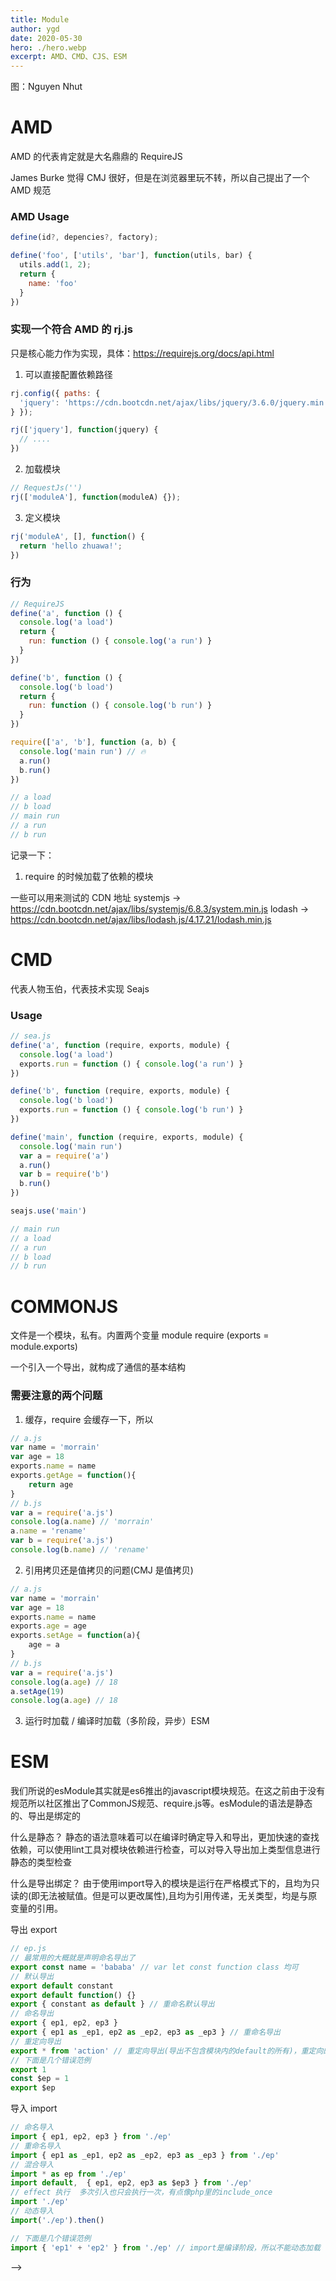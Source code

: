 ```yaml
---
title: Module
author: ygd
date: 2020-05-30
hero: ./hero.webp
excerpt: AMD、CMD、CJS、ESM
---
```

<div className={'img-desc'}>图：Nguyen Nhut</div>


# AMD

AMD 的代表肯定就是大名鼎鼎的 RequireJS

James Burke 觉得 CMJ 很好，但是在浏览器里玩不转，所以自己提出了一个 AMD 规范

### AMD Usage

```js
define(id?, depencies?, factory);

define('foo', ['utils', 'bar'], function(utils, bar) {
  utils.add(1, 2);
  return {
    name: 'foo'
  }
})
```

### 实现一个符合 AMD 的 rj.js

只是核心能力作为实现，具体：https://requirejs.org/docs/api.html

1. 可以直接配置依赖路径

```js
rj.config({ paths: {
  'jquery': 'https://cdn.bootcdn.net/ajax/libs/jquery/3.6.0/jquery.min.js'
} });

rj(['jquery'], function(jquery) {
  // ....
})
```

2. 加载模块

```js
// RequestJs('')
rj(['moduleA'], function(moduleA) {});
```

3. 定义模块

```js
rj('moduleA', [], function() {
  return 'hello zhuawa!';
})
```

### 行为

```js
// RequireJS
define('a', function () {
  console.log('a load')
  return {
    run: function () { console.log('a run') }
  }
})

define('b', function () {
  console.log('b load')
  return {
    run: function () { console.log('b run') }
  }
})

require(['a', 'b'], function (a, b) {
  console.log('main run') // 🔥
  a.run()
  b.run()
})

// a load
// b load
// main run
// a run
// b run
```

记录一下：
1. require 的时候加载了依赖的模块

一些可以用来测试的 CDN 地址
systemjs -> https://cdn.bootcdn.net/ajax/libs/systemjs/6.8.3/system.min.js
lodash -> https://cdn.bootcdn.net/ajax/libs/lodash.js/4.17.21/lodash.min.js


# CMD

代表人物玉伯，代表技术实现 Seajs

### Usage

```js
// sea.js
define('a', function (require, exports, module) {
  console.log('a load')
  exports.run = function () { console.log('a run') }
})

define('b', function (require, exports, module) {
  console.log('b load')
  exports.run = function () { console.log('b run') }
})

define('main', function (require, exports, module) {
  console.log('main run')
  var a = require('a')
  a.run()
  var b = require('b')
  b.run()
})

seajs.use('main')

// main run
// a load
// a run
// b load
// b run
```

# COMMONJS

文件是一个模块，私有。内置两个变量 module require (exports = module.exports)

一个引入一个导出，就构成了通信的基本结构

### 需要注意的两个问题

1. 缓存，require 会缓存一下，所以

```js
// a.js
var name = 'morrain'
var age = 18
exports.name = name
exports.getAge = function(){
    return age
}
// b.js
var a = require('a.js')
console.log(a.name) // 'morrain'
a.name = 'rename'
var b = require('a.js')
console.log(b.name) // 'rename'
```

2. 引用拷贝还是值拷贝的问题(CMJ 是值拷贝)

```js
// a.js
var name = 'morrain'
var age = 18
exports.name = name
exports.age = age
exports.setAge = function(a){
    age = a
}
// b.js
var a = require('a.js')
console.log(a.age) // 18
a.setAge(19)
console.log(a.age) // 18
```

3. 运行时加载 / 编译时加载（多阶段，异步）ESM


# ESM
我们所说的esModule其实就是es6推出的javascript模块规范。在这之前由于没有规范所以社区推出了CommonJS规范、require.js等。esModule的语法是静态的、导出是绑定的

什么是静态？
静态的语法意味着可以在编译时确定导入和导出，更加快速的查找依赖，可以使用lint工具对模块依赖进行检查，可以对导入导出加上类型信息进行静态的类型检查

什么是导出绑定？
由于使用import导入的模块是运行在严格模式下的，且均为只读的(即无法被赋值。但是可以更改属性),且均为引用传递，无关类型，均是与原变量的引用。


导出 export
```js
// ep.js
// 最常用的大概就是声明命名导出了
export const name = 'bababa' // var let const function class 均可
// 默认导出
export default constant
export default function() {}
export { constant as default } // 重命名默认导出
// 命名导出
export { ep1, ep2, ep3 }
export { ep1 as _ep1, ep2 as _ep2, ep3 as _ep3 } // 重命名导出
// 重定向导出
export * from 'action' // 重定向导出(导出不包含模块内的default的所有)，重定向的命名并不能在本模块使用，只是搭建一个桥梁。
// 下面是几个错误范例
export 1
const $ep = 1
export $ep
```
导入 import
```js
// 命名导入
import { ep1, ep2, ep3 } from './ep'
// 重命名导入
import { ep1 as _ep1, ep2 as _ep2, ep3 as _ep3 } from './ep'
// 混合导入
import * as ep from './ep'
import default,  { ep1, ep2, ep3 as $ep3 } from './ep'
// effect 执行  多次引入也只会执行一次，有点像php里的include_once
import './ep'
// 动态导入
import('./ep').then()

// 下面是几个错误范例
import { 'ep1' + 'ep2' } from './ep' // import是编译阶段，所以不能动态加载
```
 -->
